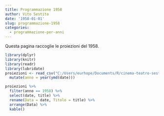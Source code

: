 ```yaml
---
title: Programmazione 1958
author: Vito Sestito
date: '1958-01-01'
slug: programmazione-1958
categories:
  - programmazione-per-anni
---
```



Questa pagina raccoglie le proiezioni del 1958.


```r
library(dplyr)
library(knitr)
library(readr)
library(lubridate)
proiezioni <- read_csv("C:/Users/eurhope/Documents/R/cinema-teatro-sestito/static/data/programmazione_agende.csv") %>% 
  mutate(anno = year(ymd(date)))
```


```r
proiezioni %>% 
  filter(anno == 1958) %>% 
  select(date, title) %>% 
  rename(Data = date, Titolo = title) %>% 
  arrange(Data) %>% 
  kable()
```

